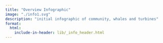 ```yaml
---
title: "Overview Infographic"
image: "./info1.svg"
description: "initial infographic of community, whales and turbines"
format:
  html:
    include-in-header: lib/_info_header.html
---
```


<!-- https://quarto.org/docs/output-formats/page-layout.html#css-grid -->
::: {.grid}
::::: {.g-col-9}
::::::: {#svg}
:::::::
:::::
::::: {.g-col-3}
::::::: {#toc}
:::::::
:::::
:::

<!-- run infographiq function to link the svg with the svg_list -->
<script>
  link_svg({
    svg:         "info1.svg", 
    csv:         "./icon_links.csv", 
    modal_html:  "./lib/_info_modal.html",
    modal_id:    "modaliq",
    svg_id:      "svg", 
    toc_id:      "toc",
    toc_style:   "list",
    text_toggle: "toggle_off",
    svg_filter:  "info1.svg"});
</script>
